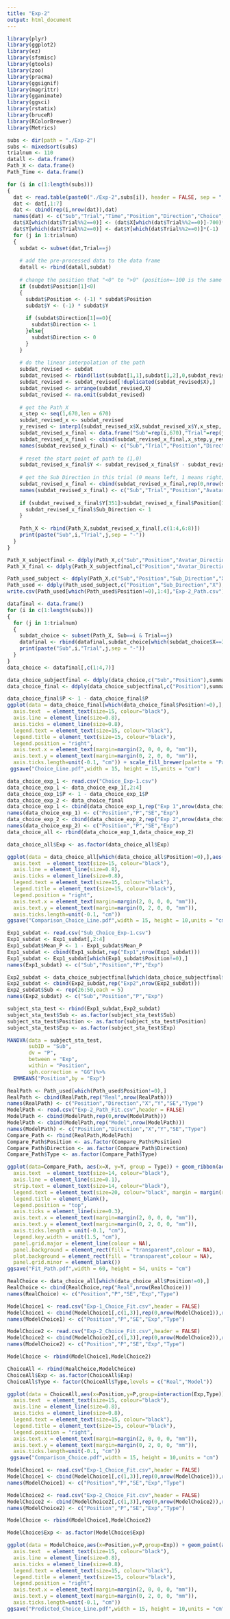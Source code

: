 ```yaml
---
title: "Exp-2"
output: html_document
---
```


```r
library(plyr)
library(ggplot2)
library(ez)
library(sfsmisc)
library(gtools)
library(zoo)
library(pracma)
library(ggsignif)
library(magrittr)
library(gganimate)
library(ggsci)
library(rstatix)
library(bruceR)
library(RColorBrewer)
library(Metrics)
```

```r
subs <- dir(path = "./Exp-2")
subs <- mixedsort(subs)
trialnum <- 110
datall <- data.frame()
Path_X <- data.frame()
Path_Time <- data.frame()

for (i in c(1:length(subs)))
{
  dat <- read.table(paste0("./Exp-2",subs[i]), header = FALSE, sep = ";", na.strings = "NA", dec = ".", strip.white = TRUE)
  dat <- dat[,1:7]
  dat <- cbind(rep(i,nrow(dat)),dat)
  names(dat) <- c("Sub","Trial","Time","Position","Direction","Choice","X","Y")
  dat$X[which(dat$Trial%%2==0)] <- (dat$X[which(dat$Trial%%2==0)]-700)*(-1)
  dat$Y[which(dat$Trial%%2==0)] <- dat$Y[which(dat$Trial%%2==0)]*(-1)
  for (j in 1:trialnum) 
  {
    subdat <- subset(dat,Trial==j)
    
    # add the pre-processed data to the data frame
    datall <- rbind(datall,subdat)
    
    # change the position that "<0" to ">0" (position=-100 is the same as position=100)
    if (subdat$Position[1]<0)
    {
      subdat$Position <- (-1) * subdat$Position
      subdat$Y <- (-1) * subdat$Y
      
      if (subdat$Direction[1]==0){
        subdat$Direction <- 1
      }else{
        subdat$Direction <- 0
      }
    }
    
    # do the linear interpolation of the path
    subdat_revised <- subdat
    subdat_revised <- rbind(list(subdat[1,1],subdat[1,2],0,subdat_revised[1,4],subdat_revised[1,5],subdat_revised[1,6],0,0),subdat_revised)
    subdat_revised <- subdat_revised[!duplicated(subdat_revised$X),]
    subdat_revised <- arrange(subdat_revised,X)
    subdat_revised <- na.omit(subdat_revised)
    
    # get the Path_X
    x_step <- seq(1,670,len = 670)
    subdat_revised_x <- subdat_revised
    y_revised <- interp1(subdat_revised_x$X,subdat_revised_x$Y,x_step,'linear')
    subdat_revised_x_final <- data.frame("Sub"=rep(i,670),"Trial"=rep(j,670),"Position"=rep(subdat_revised_x$Position[1],670),"Direction"=rep(subdat_revised_x$Direction[1],670),"Choice"=rep(subdat_revised_x$Choice[1],670))
    subdat_revised_x_final <- cbind(subdat_revised_x_final,x_step,y_revised)
    names(subdat_revised_x_final) <- c("Sub","Trial","Position","Direction","Choice","X","Y")
    
    # reset the start point of path to (1,0)
    subdat_revised_x_final$Y <- subdat_revised_x_final$Y - subdat_revised_x_final$Y[1]
    
    # get the Sub_Direction in this trial (0 means left, 1 means right)
    subdat_revised_x_final <- cbind(subdat_revised_x_final,rep(0,nrow(subdat_revised_x_final)))
    names(subdat_revised_x_final) <- c("Sub","Trial","Position","Avatar_Direction","Choice","X","Y","Sub_Direction")
    
    if (subdat_revised_x_final$Y[351]>subdat_revised_x_final$Position[1]){
      subdat_revised_x_final$Sub_Direction <- 1
    }
    
    Path_X <- rbind(Path_X,subdat_revised_x_final[,c(1:4,6:8)])
    print(paste("Sub",i,"Trial",j,sep = "-"))
  }
}

Path_X_subjectfinal <- ddply(Path_X,c("Sub","Position","Avatar_Direction","Sub_Direction","X"),summarise,Mean_Y = mean(Y))
Path_X_final <- ddply(Path_X_subjectfinal,c("Position","Avatar_Direction","Sub_Direction","X"),summarise,Y = mean(Mean_Y),SE = (sd(Mean_Y)/sqrt(length(subs))))

```

```r
Path_used_subject <- ddply(Path_X,c("Sub","Position","Sub_Direction","X"),summarise,Mean_Y = mean(Y))
Path_used <- ddply(Path_used_subject,c("Position","Sub_Direction","X"),summarise,Y = mean(Mean_Y),SE = (sd(Mean_Y)/sqrt(length(subs))))
write.csv(Path_used[which(Path_used$Position!=0),1:4],"Exp-2_Path.csv")
```

```r
datafinal <- data.frame()
for (i in c(1:length(subs))) 
{
  for (j in 1:trialnum) 
  {
    subdat_choice <- subset(Path_X, Sub==i & Trial==j)
    datafinal <- rbind(datafinal,subdat_choice[which(subdat_choice$X==351),])
    print(paste("Sub",i,"Trial",j,sep = "-"))
  }
}
data_choice <- datafinal[,c(1:4,7)]

data_choice_subjectfinal <- ddply(data_choice,c("Sub","Position"),summarise,Mean_P = mean(Sub_Direction))
data_choice_final <- ddply(data_choice_subjectfinal,c("Position"),summarise,P = mean(Mean_P),SE = (sd(Mean_P)/sqrt(length(subs))))

data_choice_final$P <- 1 - data_choice_final$P
ggplot(data = data_choice_final[which(data_choice_final$Position!=0),],aes(x=Position,y=P)) + geom_point(size=2) + geom_line(aes(color="Red"),size=1) + geom_errorbar(aes(ymin=P-SE,ymax=P+SE), width=3,size=1) + ylab("Probability of walking from right") + xlab("The barrier position") + coord_cartesian(ylim=c(0,1)) + scale_x_continuous(breaks=seq(-100,100,20),expand=c(0.1,0.1)) + scale_y_continuous(breaks=seq(0,1,0.2),expand=c(0,0)) + theme_classic() + theme(axis.title = element_text(size=15, colour="black"),
  axis.text  = element_text(size=15, colour="black"),
  axis.line = element_line(size=0.8),
  axis.ticks = element_line(size=0.8),
  legend.text = element_text(size=15, colour="black"),
  legend.title = element_text(size=15, colour="black"),
  legend.position = "right",
  axis.text.x = element_text(margin=margin(2, 0, 0, 0, "mm")),
  axis.text.y = element_text(margin=margin(0, 2, 0, 0, "mm")),
  axis.ticks.length=unit(-0.1, "cm")) + scale_fill_brewer(palette = "Pastel1")
 ggsave("Choice_Line.pdf",width = 15, height = 15,units = "cm")
```

```r
data_choice_exp_1 <- read.csv("Choice_Exp-1.csv")
data_choice_exp_1 <- data_choice_exp_1[,2:4]
data_choice_exp_1$P <- 1 - data_choice_exp_1$P
data_choice_exp_2 <- data_choice_final
data_choice_exp_1 <- cbind(data_choice_exp_1,rep("Exp 1",nrow(data_choice_exp_1)))
names(data_choice_exp_1) <- c("Position","P","SE","Exp")
data_choice_exp_2 <- cbind(data_choice_exp_2,rep("Exp 2",nrow(data_choice_exp_2)))
names(data_choice_exp_2) <- c("Position","P","SE","Exp")
data_choice_all <- rbind(data_choice_exp_1,data_choice_exp_2)

data_choice_all$Exp <- as.factor(data_choice_all$Exp)

ggplot(data = data_choice_all[which(data_choice_all$Position!=0),],aes(x=Position,y=P,group=Exp)) + geom_point(aes(color=Exp),size=3) + geom_line(aes(color=Exp),size=1) + geom_errorbar(aes(ymin=P-SE,ymax=P+SE,color=Exp), width=3,size=1) + ylab("Probability of walking from left side") + xlab("The One-way Mirror's position (cm)") + coord_cartesian(ylim=c(0,1)) + scale_x_continuous(breaks=seq(20,100,20),expand=c(0,5)) + scale_y_continuous(breaks=seq(0,1,0.2),expand=c(0.05,0)) + theme_classic() + scale_color_manual(values = brewer.pal(8,"Set2")[1:2]) + scale_shape_manual(values = c(16,17)) + theme(axis.title = element_text(size=15, colour="black"),
  axis.text  = element_text(size=15, colour="black"),
  axis.line = element_line(size=0.8),
  axis.ticks = element_line(size=0.8),
  legend.text = element_text(size=15, colour="black"),
  legend.title = element_text(size=15, colour="black"),
  legend.position = "right",
  axis.text.x = element_text(margin=margin(2, 0, 0, 0, "mm")),
  axis.text.y = element_text(margin=margin(0, 2, 0, 0, "mm")),
  axis.ticks.length=unit(-0.1, "cm"))
ggsave("Comparison_Choice_Line.pdf",width = 15, height = 10,units = "cm")
```

```r
Exp1_subdat <- read.csv("Sub_Choice_Exp-1.csv")
Exp1_subdat <- Exp1_subdat[,2:4]
Exp1_subdat$Mean_P <- 1 - Exp1_subdat$Mean_P
Exp1_subdat <- cbind(Exp1_subdat,rep("Exp1",nrow(Exp1_subdat)))
Exp1_subdat <- Exp1_subdat[which(Exp1_subdat$Position!=0),]
names(Exp1_subdat) <- c("Sub","Position","P","Exp")

Exp2_subdat <- data_choice_subjectfinal[which(data_choice_subjectfinal$Position!=0),]
Exp2_subdat <- cbind(Exp2_subdat,rep("Exp2",nrow(Exp2_subdat)))
Exp2_subdat$Sub <- rep(26:50,each = 5)
names(Exp2_subdat) <- c("Sub","Position","P","Exp")

subject_sta_test <- rbind(Exp1_subdat,Exp2_subdat)
subject_sta_test$Sub <- as.factor(subject_sta_test$Sub)
subject_sta_test$Position <- as.factor(subject_sta_test$Position)
subject_sta_test$Exp <- as.factor(subject_sta_test$Exp)

MANOVA(data = subject_sta_test,
       subID = "Sub",
       dv = "P",
       between = "Exp",
       within = "Position",
       sph.correction = "GG")%>%
  EMMEANS("Position",by = "Exp")
```

```r
RealPath <- Path_used[which(Path_used$Position!=0),]
RealPath <- cbind(RealPath,rep("Real",nrow(RealPath)))
names(RealPath) <- c("Position","Direction","X","Y","SE","Type")
ModelPath <- read.csv("Exp-2_Path_Fit.csv",header = FALSE)
ModelPath <- cbind(ModelPath,rep(0,nrow(ModelPath)))
ModelPath <- cbind(ModelPath,rep("Model",nrow(ModelPath)))
names(ModelPath) <- c("Position","Direction","X","Y","SE","Type")
Compare_Path <- rbind(RealPath,ModelPath)
Compare_Path$Position <- as.factor(Compare_Path$Position)
Compare_Path$Direction <- as.factor(Compare_Path$Direction)
Compare_Path$Type <- as.factor(Compare_Path$Type)

ggplot(data=Compare_Path, aes(x=X, y=Y, group = Type)) + geom_ribbon(aes(ymin=Y-SE*1.96,ymax=Y+SE*1.96),alpha=0.3) + geom_line(aes(color=Type,linetype=Type),linewidth=1) + ylab("Y (cm)") + xlab("X (cm)") + facet_wrap(c("Direction","Position"), ncol=5) +  scale_x_continuous(breaks=seq(0, 700, 200),expand=c(0,0)) + scale_y_continuous(breaks=seq(-300, 300, 100),expand=c(0,0)) + coord_fixed(xlim=c(0,700),ylim=c(-300, 300)) + theme_bw() + scale_color_manual(values = c("#2AB88F","#ED756E")) + scale_linetype_manual(values = c("solid","dashed")) + theme(axis.title = element_text(size=20, colour="black"),
  axis.text  = element_text(size=14, colour="black"),
  axis.line = element_line(size=0.1),
  strip.text = element_text(size=14, colour="black"),
  legend.text = element_text(size=20, colour="black", margin = margin(r = 20, unit = "pt")),
  legend.title = element_blank(),
  legend.position = "top",
  axis.ticks = element_line(size=0.3),
  axis.text.x = element_text(margin=margin(2, 0, 0, 0, "mm")),
  axis.text.y = element_text(margin=margin(0, 2, 0, 0, "mm")),
  axis.ticks.length = unit(-0.1, "cm"),
  legend.key.width = unit(1.5, "cm"),
  panel.grid.major = element_line(colour = NA),
  panel.background = element_rect(fill = "transparent",colour = NA),
  plot.background = element_rect(fill = "transparent",colour = NA),
  panel.grid.minor = element_blank())
ggsave("Fit_Path.pdf",width = 60, height = 54, units = "cm")
```


```r
RealChoice <- data_choice_all[which(data_choice_all$Position!=0),]
RealChoice <- cbind(RealChoice,rep("Real",nrow(RealChoice)))
names(RealChoice) <- c("Position","P","SE","Exp","Type")

ModelChoice1 <- read.csv("Exp-1_Choice_Fit.csv",header = FALSE)
ModelChoice1 <- cbind(ModelChoice1[,c(1,3)],rep(0,nrow(ModelChoice1)),rep("Exp 1",nrow(ModelChoice1)),rep("Model",nrow(ModelChoice1)))
names(ModelChoice1) <- c("Position","P","SE","Exp","Type")

ModelChoice2 <- read.csv("Exp-2_Choice_Fit.csv",header = FALSE)
ModelChoice2 <- cbind(ModelChoice2[,c(1,3)],rep(0,nrow(ModelChoice2)),rep("Exp 2",nrow(ModelChoice2)),rep("Model",nrow(ModelChoice2)))
names(ModelChoice2) <- c("Position","P","SE","Exp","Type")

ModelChoice <- rbind(ModelChoice1,ModelChoice2)

ChoiceAll <- rbind(RealChoice,ModelChoice)
ChoiceAll$Exp <- as.factor(ChoiceAll$Exp)
ChoiceAll$Type <- factor(ChoiceAll$Type,levels = c("Real","Model"))

ggplot(data = ChoiceAll,aes(x=Position,y=P,group=interaction(Exp,Type))) + geom_point(aes(shape=Type,color=Exp),size=3) + geom_line(aes(color=Exp,linetype=Type),size=1) + geom_ribbon(data = ChoiceAll[which(ChoiceAll$Type=="Real"),],aes(ymin=P-1.96*SE,ymax=P+1.96*SE,fill=Exp), alpha = 0.15) + ylab("Probability of walking from right") + xlab("The One-way Mirror's position (cm)") + coord_cartesian(ylim=c(0,1)) + scale_x_continuous(breaks=seq(20,100,20),expand=c(0,5)) + scale_y_continuous(breaks=seq(0,1,0.2),expand=c(0,0)) + theme_classic() + scale_fill_manual(values = brewer.pal(8,"Set2")[1:2]) + scale_color_manual(values = brewer.pal(8,"Set2")[1:2]) + scale_shape_manual(values = c(16,17)) + scale_linetype_manual(values = c("solid","dashed")) + theme(axis.title = element_text(size=15, colour="black"),
  axis.text  = element_text(size=15, colour="black"),
  axis.line = element_line(size=0.8),
  axis.ticks = element_line(size=0.8),
  legend.text = element_text(size=15, colour="black"),
  legend.title = element_text(size=15, colour="black"),
  legend.position = "right",
  axis.text.x = element_text(margin=margin(2, 0, 0, 0, "mm")),
  axis.text.y = element_text(margin=margin(0, 2, 0, 0, "mm")),
  axis.ticks.length=unit(-0.1, "cm"))
 ggsave("Comparison_Choice.pdf",width = 15, height = 10,units = "cm")
```

```r
ModelChoice1 <- read.csv("Exp-1_Choice_Fit.csv",header = FALSE)
ModelChoice1 <- cbind(ModelChoice1[,c(1,3)],rep(0,nrow(ModelChoice1)),rep("Exp 1",nrow(ModelChoice1)),rep("Model",nrow(ModelChoice1)))
names(ModelChoice1) <- c("Position","P","SE","Exp","Type")

ModelChoice2 <- read.csv("Exp-2_Choice_Fit.csv",header = FALSE)
ModelChoice2 <- cbind(ModelChoice2[,c(1,3)],rep(0,nrow(ModelChoice2)),rep("Exp 2",nrow(ModelChoice2)),rep("Model",nrow(ModelChoice2)))
names(ModelChoice2) <- c("Position","P","SE","Exp","Type")

ModelChoice <- rbind(ModelChoice1,ModelChoice2)

ModelChoice$Exp <- as.factor(ModelChoice$Exp)

ggplot(data = ModelChoice,aes(x=Position,y=P,group=Exp)) + geom_point(aes(color=Exp),size=3) + geom_line(aes(color=Exp),size=1) + ylab("Probability of walking from right side") + xlab("The One-way Mirror's position (cm)") + coord_cartesian(ylim=c(0,1)) + scale_x_continuous(breaks=seq(20,100,20),expand=c(0,5)) + scale_y_continuous(breaks=seq(0,1,0.2),expand=c(0.05,0)) + theme_classic() + scale_color_manual(values = brewer.pal(8,"Set2")[1:2]) + scale_shape_manual(values = c(16,17)) + theme(axis.title = element_text(size=15, colour="black"),
  axis.text  = element_text(size=15, colour="black"),
  axis.line = element_line(size=0.8),
  axis.ticks = element_line(size=0.8),
  legend.text = element_text(size=15, colour="black"),
  legend.title = element_text(size=15, colour="black"),
  legend.position = "right",
  axis.text.x = element_text(margin=margin(2, 0, 0, 0, "mm")),
  axis.text.y = element_text(margin=margin(0, 2, 0, 0, "mm")),
  axis.ticks.length=unit(-0.1, "cm"))
ggsave("Predicted_Choice_Line.pdf",width = 15, height = 10,units = "cm")
```
